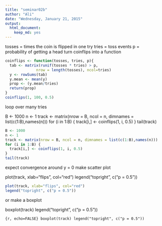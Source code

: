 ```yaml
---
title: "seminar02b"
author: "Ali"
date: "Wednesday, January 21, 2015"
output:
  html_document:
    keep_md: yes
---
```


tosses = times the coin is flipped in one try
tries = toss events
p = probability of getting a head
turn coinflips into a function


```r
coinflips <- function(tosses, tries, p){
  tab <- matrix(runif(tosses * tries) > p,
              nrow = length(tosses), ncol=tries)
  y <- rowSums(tab)
  y.mean <- mean(y)
  prop <- (y.mean/tries)
  return(prop)
}
coinflips(1, 100, 0.5)
```

loop over many tries

B <- 1000
n <- 1
track <- matrix(nrow = B, ncol = n, dimnames = list(c(1:B),names(n)))
for (i in 1:B) {
  track[i,] <- coinflips(1, i, 0.5)
}
tail(track)
```r
B <- 1000
n <- 1
track <- matrix(nrow = B, ncol = n, dimnames = list(c(1:B),names(n)))
for (i in 1:B) {
  track[i,] <- coinflips(1, i, 0.5)
}
tail(track)
```
expect convergence around y = 0
make scatter plot

plot(track, xlab="flips", col="red")
legend("topright", c("p = 0.5"))

```r
plot(track, xlab="flips", col="red")
legend("topright", c("p = 0.5"))
```
or make a boxplot

boxplot(track)
legend("topright", c("p = 0.5"))

``{r, echo=FALSE}
boxplot(track)
legend("topright", c("p = 0.5"))
``
